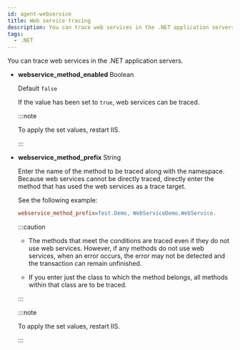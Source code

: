 ```yaml
---
id: agent-webservice
title: Web service tracing
description: You can trace web services in the .NET application servers.
tags:
  - .NET
---
```


You can trace web services in the .NET application servers.

-   **webservice_method_enabled** <span class='type'>Boolean</span>

    Default `false`

    If the value has been set to `true`, web services can be traced. 

    :::note

    To apply the set values, restart IIS.

    :::

-   **webservice_method_prefix** <span class='type'>String</span>

    Enter the name of the method to be traced along with the namespace. Because web services cannot be directly traced, directly enter the method that has used the web services as a trace target.

    See the following example:

    ```ini title='whatap.conf'
    webservice_method_prefix=Test.Demo, WebServiceDemo.WebService.
    ```

    :::caution

    -   The methods that meet the conditions are traced even if they do not use web services. However, if any methods do not use web services, when an error occurs, the error may not be detected and the transaction can remain unfinished.

    -   If you enter just the class to which the method belongs, all methods within that class are to be traced.

    :::

    :::note

    To apply the set values, restart IIS.

    :::
